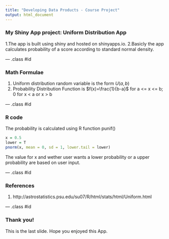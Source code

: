 ```yaml
---
title: "Developing Data Products - Course Project"
output: html_document
---
```


### My Shiny App project: Uniform Distribution App

1.The app is built using shiny and hosted on shinyapps.io.
2.Basicly the app calculates probability of a score according to standard normal density.

--- .class #id 


### Math Formulae
1. Uniform distribution random variable is the form $U(a,b)$
2. Probability Distribution Function  is $f(x)=\frac{1}{b-a}$ for a <= x <= b;
                                                            0 for x < a or x > b

--- .class #id 


### R code

The probability is calculated using R function punif()

```r
x = 0.5
lower = T
pnorm(x, mean = 0, sd = 1, lower.tail = lower)
```

The value for x and wether user wants a lower probability or a upper probability are based on user input.

--- .class #id 

### References
1. http://astrostatistics.psu.edu/su07/R/html/stats/html/Uniform.html

--- .class #id 

### Thank you!

This is the last slide. Hope you enjoyed this App. 

